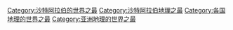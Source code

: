 [[Category:沙特阿拉伯的世界之最|Category:沙特阿拉伯的世界之最]]
[[Category:沙特阿拉伯地理之最|Category:沙特阿拉伯地理之最]]
[[Category:各国地理的世界之最|Category:各国地理的世界之最]]
[[Category:亚洲地理的世界之最|Category:亚洲地理的世界之最]]